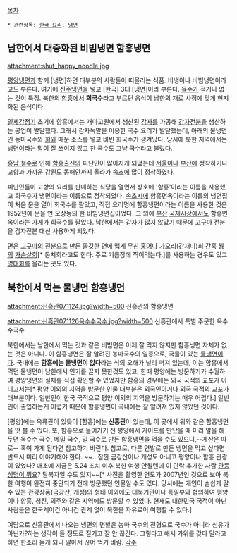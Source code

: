 [[목차]]

 * 관련항목: [[한국 요리]], [[냉면]]

== 남한에서 대중화된 비빔냉면 함흥냉면 ==
attachment:shut_happy_noodle.jpg

[[평양냉면]]과 함께 [냉면]하면 대부분의 사람들이 떠올리는 식품. 비냉이나 비빔냉면이라고도 부른다. 여기에 [[진주냉면]]을 넣고 [한국] 3대 [냉면]이라 부른다. [[육수]]가 적거나 없는 것이 특징. 북한의 [[함흥]]에서 '''회국수'''라고 부르던 음식이 남한의 재료 사정에 맞게 현지화된 음식이다.

[[일제강점기]] 초기에 함흥에서는 개마고원에서 생산된 [[감자]]를 가공해 [[감자]][[전분]]을 생산하는 공업이 발달했다. 그래서 감자녹말을 이용한 국수 요리가 발달했는데, 아래의 물냉면인 농마국수와 [[회]]와 매운 소스를 넣고 비빈 회국수가 생겨났다. 당시에 북한 지역에서는 [[냉면]]이라는 말이 잘 쓰이지 않고 찬 국수도 그냥 국수라고 불렀다. 

[[흥남 철수]]로 인해 [[함흥]]출신의 피난민이 많아지게 되었는데 [[서울]]이나 [[부산]]에 정착하거나 고향과 가까운 강원도 동해안까지 올라가 [[속초]]에 많이 정착하였다. 

피난민들이 고향의 요리를 판매하는 식당을 열면서 상호에 '함흥'이라는 이름을 사용했고 회국수가 냉면이라는 이름으로 정착되었다. [[속초시]]에 함흥면옥이라는 이름의 냉면집이 처음 문을 열어 회국수를 팔았고, 직접 요리명에 함흥냉면이라는 이름을 사용한 것은 1952년에 문을 연 오장동의 한 비빔냉면집이었다. 그 외에 [[부산]] [[국제시장]]에서도 함흥면옥이라는 가게가 회국수를 팔았다. 남한에서는 [[감자]]가 많지 않았기 때문에 [[고구마]] 전분을 감자전분 대신 사용하게 되었다.

면은 [[고구마]]의 전분으로 만든 쫄깃한 면에 맵게 무친 [[홍어]]나 [[가오리]](간재미)회 간혹 [[꿩]]의 [[가슴살]]회[* 동치회라고도 한다. 주로 기름장에 찍어먹는다.]를 사용하는 경우도 있고 [[명태]]회를 올리는 곳도 있다.


== 북한에서 먹는 물냉면 함흥냉면 ==
attachment:신흥관071124.jpg?width=500
신흥관의 함흥냉면

attachment:신흥관071126옥수수국수.jpg?width=500
신흥관에서 특별 주문한 옥수수국수

북한에서는 남한에서 먹는 것과 같은 비빔면은 이제 잘 먹지 않지만 함흥냉면 자체가 없는 것은 아니다. 이 함흥냉면은 잘 알려진 농마국수의 일종으로, 국물이 있는 [[물냉면]]이다. 국내에는 '''함흥에는 물냉면이 없다'''라는 식의 오해가 널리 퍼져 있는데, 이는 함흥에서 먹던 물냉면이 남한에서 인기를 끌지 못한것도 있고, 한때 평양에는 방문하기가 수월하여 평양냉면의 실체를 직접 확인할 수 있었지만 함흥의 경우에는 외국 국적의 교포가 아니고서는[* 평양 이외의 지역을 방문한 인물 대부분은 외국인이거나 외국 국적의 교포가 대부분이다. 일반인이 한국 국적으로 평양 이외의 지역을 방문하기는 매우 어렵다.] 일반인이 출입하는게 어렵기 때문에 함흥냉면이 국내에는 잘 알려져 있지 않았던 것이다.

[평양]에는 옥류관이 있듯이 [함흥]에는 '''신흥관'''이 있는데, 이 곳에서 위와 같은 함흥냉면을 맛 볼 수 있다. 또, 함흥으로 들어가기 전 평양에서 가이드를 만났을 때 미리 말을 해 두면 옥수수 국수, 메밀 국수, 밀 국수로 만든 함흥냉면을 먹을 수도 있으니,--계산은 따로-- 혹여 가게 된다면 참고하기 바란다. 참고로, 다른 면발로 만든 냉면을 먹고 싶다면 반드시 미리 이야기해야 한다. ~~...잠깐 금강산이나 개성도 아니고 평양이나 함흥 관광이 있었나? 애초에 지금은 5.24 조치 이후 북한 여행 안될텐데 이 단락 추가한 사람 [[도지삽니다|관등성명이 뭐요]]? 탈북자일 수도 있지~~[* 사진을 촬영한 연도가 2007년인 것으로 보아 북한 여행이 완전히 중단되기 전에 방문했던 인물일 수도 있다. 당시에는 개인이 손쉽게 갈 수 있는 관광상품(금강산, 개성)의 형태 이외에도 대북기관이나 통일부와 협의하여 평양이나 함흥, 청진, 의주와 같은 지역에도 방문할 수 있었다. 현재도 대한민국 국적이 아닌 사람들은 한국계이건 아니건 관계 없이 북한을 자유로이 여행할 수 있다.]

여담으로 신흥관에서 나오는 냉면의 면발은 농마 국수의 전형으로 국수가 아니라 섬유가 아닌가?하는 생각이 들 정도로 질기고 잘 안 끊긴다. 그렇다고 해서 가위를 갖다 달라고하면 한소리 듣게 되니 알아서 끊어 먹기 바람.
[[각주]]
